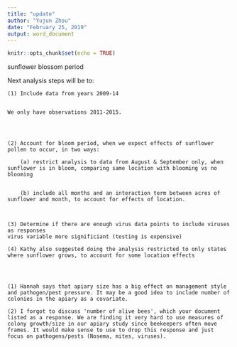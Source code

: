 ```yaml
---
title: "update"
author: "Yujun Zhou"
date: "February 25, 2019"
output: word_document
---
```


```r
knitr::opts_chunk$set(echo = TRUE)
```

sunflower blossom period


Next analysis steps will be to:

    (1) Include data from years 2009-14
    
    
    We only have observations 2011-2015. 
 
    
    
    
    (2) Account for bloom period, when we expect effects of sunflower pollen to occur, in two ways:
    
        (a) restrict analysis to data from August & September only, when sunflower is in bloom, comparing same location with blooming vs no blooming

    
        (b) include all months and an interaction term between acres of sunflower and month, to account for effects of location. 
        

    
    (3) Determine if there are enough virus data points to include viruses as responses 
    virus variable more significiant (testing is expensive)

    (4) Kathy also suggested doing the analysis restricted to only states where sunflower grows, to account for some location effects




    (1) Hannah says that apiary size has a big effect on management style and pathogen/pest pressure. It may be a good idea to include number of colonies in the apiary as a covariate.

    (2) I forgot to discuss 'number of alive bees', which your document listed as a response. We are finding it very hard to use measures of colony growth/size in our apiary study since beekeepers often move frames. It would make sense to use to drop this response and just focus on pathogens/pests (Nosema, mites, viruses).

 
  

 

 

 
